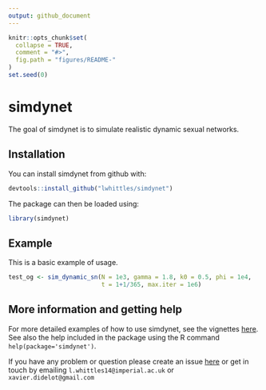 ```yaml
---
output: github_document
---
```


<!-- README.md is generated from README.Rmd. Please edit that file -->

```r
knitr::opts_chunk$set(
  collapse = TRUE,
  comment = "#>",
  fig.path = "figures/README-"
)
set.seed(0)
```

# simdynet

The goal of simdynet is to simulate realistic dynamic sexual networks. 

## Installation

You can install simdynet from github with:

```r
devtools::install_github("lwhittles/simdynet")
```

The package can then be loaded using:
```r
library(simdynet)
```

## Example

This is a basic example of usage. 
```r
test_og <- sim_dynamic_sn(N = 1e3, gamma = 1.8, k0 = 0.5, phi = 1e4,
                          t = 1+1/365, max.iter = 1e6)
```

## More information and getting help

For more detailed examples of how to use simdynet, see the vignettes [here](https://github.com/xavierdidelot/simdynet/tree/master/vignettes).
See also the help included in the package using the R command
`help(package='simdynet')`. 

If you have any problem or question please create an issue [here](https://github.com/lwhittles/simdynet/issues) 
or get in touch by emailing `l.whittles14@imperial.ac.uk` or `xavier.didelot@gmail.com`
